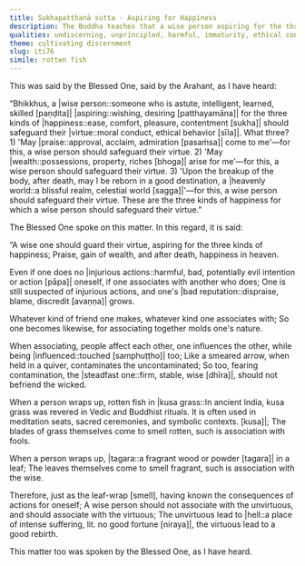 ```yaml
---
title: Sukhapatthanā sutta - Aspiring for Happiness
description: The Buddha teaches that a wise person aspiring for the three kinds of happiness - of 1) praise, 2) wealth, and 3) good rebirth - should safeguard their virtue.
qualities: undiscerning, unprincipled, harmful, immaturity, ethical conduct
theme: cultivating discernment
slug: iti76
simile: rotten fish
---
```


This was said by the Blessed One, said by the Arahant, as I have heard:

“Bhikkhus, a |wise person::someone who is astute, intelligent, learned, skilled [paṇḍita]| |aspiring::wishing, desiring [patthayamāna]| for the three kinds of |happiness::ease, comfort, pleasure, contentment [sukha]| should safeguard their |virtue::moral conduct, ethical behavior [sīla]|. What three? 1) 'May |praise::approval, acclaim, admiration [pasaṁsa]| come to me'—for this, a wise person should safeguard their virtue. 2) 'May |wealth::possessions, property, riches [bhoga]| arise for me'—for this, a wise person should safeguard their virtue. 3) 'Upon the breakup of the body, after death, may I be reborn in a good destination, a |heavenly world::a blissful realm, celestial world [sagga]|'—for this, a wise person should safeguard their virtue. These are the three kinds of happiness for which a wise person should safeguard their virtue.”

The Blessed One spoke on this matter. In this regard, it is said:

“A wise one should guard their virtue,
aspiring for the three kinds of happiness;
Praise, gain of wealth,
and after death, happiness in heaven.

Even if one does no |injurious actions::harmful, bad, potentially evil intention or action [pāpa]| oneself,
if one associates with another who does;
One is still suspected of injurious actions,
and one's |bad reputation::dispraise, blame, discredit [avaṇṇa]| grows.

Whatever kind of friend one makes,
whatever kind one associates with;
So one becomes likewise,
for associating together molds one's nature.

When associating, people affect each other,
one influences the other, while being |influenced::touched [samphuṭṭho]| too;
Like a smeared arrow, when held in a quiver,
contaminates the uncontaminated;
So too, fearing contamination, the |steadfast one::firm, stable, wise [dhīra]|,
should not befriend the wicked.

When a person wraps up,
rotten fish in |kusa grass::In ancient India, kusa grass was revered in Vedic and Buddhist rituals. It is often used in meditation seats, sacred ceremonies, and symbolic contexts. [kusa]|;
The blades of grass themselves come to smell rotten,
such is association with fools.

When a person wraps up,
|tagara::a fragrant wood or powder [tagara]| in a leaf;
The leaves themselves come to smell fragrant,
such is association with the wise.

Therefore, just as the leaf-wrap [smell],
having known the consequences of actions for oneself;
A wise person should not associate with the unvirtuous,
and should associate with the virtuous;
The unvirtuous lead to |hell::a place of intense suffering, lit. no good fortune [niraya]|,
the virtuous lead to a good rebirth.

This matter too was spoken by the Blessed One, as I have heard.